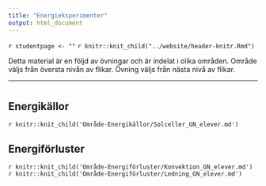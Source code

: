 ```yaml
---
title: "Energieksperimenter"
output: html_document
---
```


`r studentpage <- ""`
`r knitr::knit_child("../website/header-knitr.Rmd")`

Detta material är en följd av övningar och är indelat i olika områden. Område väljs från översta nivån av flikar. Övning väljs från nästa nivå av flikar. 

***

# {.tabset .tabset-fade}



## Energikällor {.tabset .tabset-fade}

`r knitr::knit_child('Område-Energikällor/Solceller_GN_elever.md')`


## Energiförluster {.tabset .tabset-fade}

`r knitr::knit_child('Område-Energiförluster/Konvektion_GN_elever.md')`
`r knitr::knit_child('Område-Energiförluster/Ledning_GN_elever.md')`



